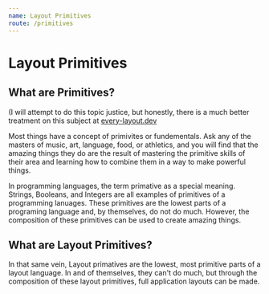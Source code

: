 ```yaml
---
name: Layout Primitives
route: /primitives
---
```


# Layout Primitives

## What are Primitives?

(I will attempt to do this topic justice, but honestly, there is a much better treatment on this subject at [every-layout.dev](https://absolutely.every-layout.dev/rudiments/composition/)

Most things have a concept of primivites or fundementals. Ask any of the masters of music, art, language, food, or athletics, and you will find that the amazing things
they do are the result of mastering the primitive skills of their area and learning how to combine them in a way to make powerful things.

In programming languages, the term primative as a special meaning. Strings, Booleans, and Integers are all examples of primitives of a programming lanuages.
These primitives are the lowest parts of a programing language and, by themselves, do not do much. However, the composition of these primitives can be used to create amazing things.

## What are Layout Primitives?

In that same vein, Layout primatives are the lowest, most primitive parts of a layout language. In and of themselves, they can't do much, but through the composition of
these layout primitives, full application layouts can be made.
